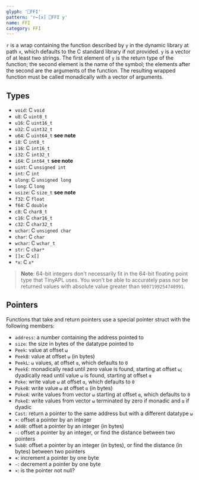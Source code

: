 ```yaml
---
glyph: '⎕FFI'
pattern: 'r←[x] ⎕FFI y'
name: FFI
category: FFI
---
```


`r` is a wrap containing the function described by `y` in the dynamic library at path `x`, which defaults to the C standard library if not provided. `y` is a vector of at least two strings. The first element of `y` is the return type of the function; the second element is the name of the symbol; the elements after the second are the arguments of the function. The resulting wrapped function must be called monadically with a vector of arguments.

## Types

* `void`: C `void`
* `u8`: C `uint8_t`
* `u16`: C `uint16_t`
* `u32`: C `uint32_t`
* `u64`: C `uint64_t` **see note**
* `i8`: C `int8_t`
* `i16`: C `int16_t`
* `i32`: C `int32_t`
* `i64`: C `int64_t` **see note**
* `uint`: C `unsigned int`
* `int`: C `int`
* `ulong`: C `unsigned long`
* `long`: C `long`
* `usize`: C `size_t` **see note**
* `f32`: C `float`
* `f64`: C `double`
* `c8`: C `char8_t`
* `c16`: C `char16_t`
* `c32`: C `char32_t`
* `uchar`: C `unsigned char`
* `char`: C `char`
* `wchar`: C `wchar_t`
* `str`: C `char*`
* `[]x`: C `x[]`
* `*x`: C `x*`

> **Note**: 64-bit integers don't necessarily fit in the 64-bit floating point type that TinyAPL uses. You won't be able to accurately pass nor be returned values with absolute value greater than `9007199254740991`.

## Pointers

Functions that take and return pointers use a special pointer struct with the following members:

* `address`: a number containing the address pointed to
* `size`: the size in bytes of the datatype pointed to
* `Peek`: value at offset `⍵`
* `PeekB`: value at offset `⍵` (in bytes)
* `PeekL`: `⍵` values, at offset `⍺`, which defaults to `0`
* `PeekE`: monadically read until zero value is found, starting at offset `⍵`; dyadically read until value `⍵` is found, starting at offset `⍺`
* `Poke`: write value `⍵` at offset `⍺`, which defaults to `0`
* `PokeB`: write value `⍵` at offset `⍺` (in bytes)
* `PokeA`: write values from vector `⍵` starting at offset `⍺`, which defaults to `0`
* `PokeE`: write values from vector `⍵` terminated by zero if monadic and `⍺` if dyadic
* `Cast`: return a pointer to the same address but with a different datatype `⍵`
* `+`: offset a pointer by an integer
* `AddB`: offset a pointer by an integer (in bytes)
* `-`: offset a pointer by an integer, or find the distance between two pointers
* `SubB`: offset a pointer by an integer (in bytes), or find the distance (in bytes) between two pointers
* `⧺`: increment a pointer by one byte
* `ⵧ`: decrement a pointer by one byte
* `×`: is the pointer not null?
